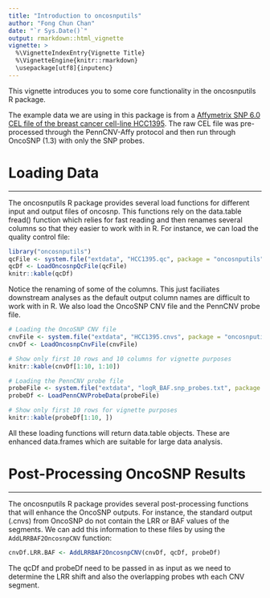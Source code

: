 ```yaml
---
title: "Introduction to oncosnputils"
author: "Fong Chun Chan"
date: "`r Sys.Date()`"
output: rmarkdown::html_vignette
vignette: >
  %\VignetteIndexEntry{Vignette Title}
  %\VignetteEngine{knitr::rmarkdown}
  \usepackage[utf8]{inputenc}
---
```


This vignette introduces you to some core functionality in the oncosnputils R package. 

The example data we are using in this package is from a [Affymetrix SNP 6.0 CEL file of the breast cancer cell-line HCC1395](ftp://ftp.ncbi.nlm.nih.gov/geo/samples/GSM888nnn/GSM888107/suppl/GSM888107.CEL.gz). The raw CEL file was pre-processed through the PennCNV-Affy protocol and then run through OncoSNP (1.3) with only the SNP probes.

# Loading Data
***

The oncosnputils R package provides several load functions for different input and output files of oncosnp. This functions rely on the data.table fread() function which relies for fast reading and then renames several columns so that they easier to work with in R. For instance, we can load the quality control file:

```r
library("oncosnputils")
qcFile <- system.file("extdata", "HCC1395.qc", package = "oncosnputils")
qcDf <- LoadOncosnpQcFile(qcFile)
knitr::kable(qcDf)
```

Notice the renaming of some of the columns. This just faciliates downstream analyses as the default output column names are difficult to work with in R. We also load the OncoSNP CNV file and the PennCNV probe file.

```r
# Loading the OncoSNP CNV file
cnvFile <- system.file("extdata", "HCC1395.cnvs", package = "oncosnputils")
cnvDf <- LoadOncosnpCnvFile(cnvFile)

# Show only first 10 rows and 10 columns for vignette purposes
knitr::kable(cnvDf[1:10, 1:10])
```

```r
# Loading the PennCNV probe file
probeFile <- system.file("extdata", "logR_BAF.snp_probes.txt", package = "oncosnputils")
probeDf <- LoadPennCNVProbeData(probeFile)

# Show only first 10 rows for vignette purposes
knitr::kable(probeDf[1:10, ])
```

All these loading functions will return data.table objects. These are enhanced data.frames which are suitable for large data analysis.

# Post-Processing OncoSNP Results
***

The oncosnputils R package provides several post-processing functions that will enhance the OncoSNP outputs. For instance, the standard output (.cnvs) from OncoSNP do not contain the LRR or BAF values of the segments. We can add this information to these files by using the `AddLRRBAF2OncosnpCNV` function:

```r
cnvDf.LRR.BAF <- AddLRRBAF2OncosnpCNV(cnvDf, qcDf, probeDf)
```

The qcDf and probeDf need to be passed in as input as we need to determine the LRR shift and also the overlapping probes wth each CNV segment.


